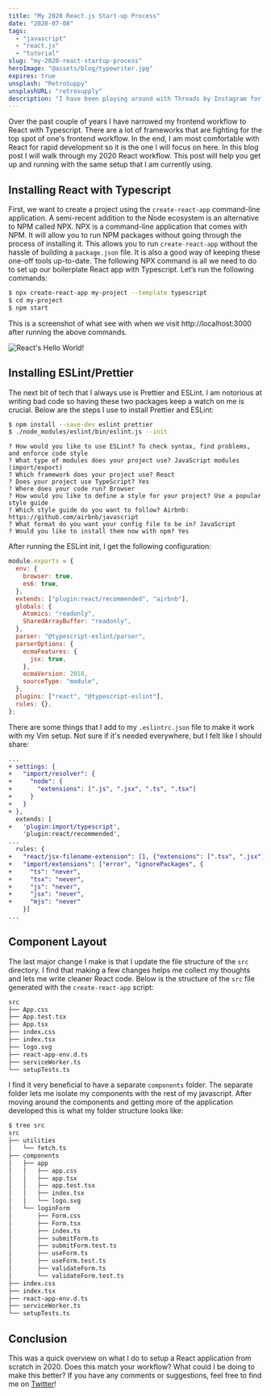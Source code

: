 ```yaml
---
title: "My 2020 React.js Start-up Process"
date: "2020-07-08"
tags:
  - "javascript"
  - "react.js"
  - "tutorial"
slug: "my-2020-react-startup-process"
heroImage: "@assets/blog/typewriter.jpg"
expires: true
unsplash: "RetroSuppy"
unsplashURL: "retrosupply"
description: "I have been playing around with Threads by Instagram for about 24 hours, it's surprisingly good."
---
```



Over the past couple of years I have narrowed my frontend workflow to React with Typescript. There are a lot of frameworks that are fighting for the top spot of one's frontend workflow. In the end, I am most comfortable with React for rapid development so it is the one I will focus on here. In this blog post I will walk through my 2020 React workflow. This post will help you get up and running with the same setup that I am currently using.

## Installing React with Typescript

First, we want to create a project using the `create-react-app` command-line application. A semi-recent addition to the Node ecosystem is an alternative to NPM called NPX. NPX is a command-line application that comes with NPM. It will allow you to run NPM packages without going through the process of installing it. This allows you to run `create-react-app` without the hassle of building a `package.json` file. It is also a good way of keeping these one-off tools up-to-date. The following NPX command is all we need to do to set up our boilerplate React app with Typescript. Let’s run the following commands:

```bash
$ npx create-react-app my-project --template typescript
$ cd my-project
$ npm start
```

This is a screenshot of what see with when we visit http://localhost:3000 after running the above commands.

<img src={helloWorld.src} alt="React's Hello World!" />

## Installing ESLint/Prettier

The next bit of tech that I always use is Prettier and ESLint. I am notorious at writing bad code so having these two packages keep a watch on me is crucial. Below are the steps I use to install Prettier and ESLint:

```bash
$ npm install --save-dev eslint prettier
$ ./node_modules/eslint/bin/eslint.js --init
```

```
? How would you like to use ESLint? To check syntax, find problems, and enforce code style
? What type of modules does your project use? JavaScript modules (import/export)
? Which framework does your project use? React
? Does your project use TypeScript? Yes
? Where does your code run? Browser
? How would you like to define a style for your project? Use a popular style guide
? Which style guide do you want to follow? Airbnb: https://github.com/airbnb/javascript
? What format do you want your config file to be in? JavaScript
? Would you like to install them now with npm? Yes
```

After running the ESLint init, I get the following configuration:

```javascript
module.exports = {
  env: {
    browser: true,
    es6: true,
  },
  extends: ["plugin:react/recommended", "airbnb"],
  globals: {
    Atomics: "readonly",
    SharedArrayBuffer: "readonly",
  },
  parser: "@typescript-eslint/parser",
  parserOptions: {
    ecmaFeatures: {
      jsx: true,
    },
    ecmaVersion: 2018,
    sourceType: "module",
  },
  plugins: ["react", "@typescript-eslint"],
  rules: {},
};
```

There are some things that I add to my `.eslintrc.json` file to make it work with my Vim setup. Not sure if it's needed everywhere, but I felt like I should share:

```diff
...
+ settings: {
+   "import/resolver": {
+     "node": {
+       "extensions": [".js", ".jsx", ".ts", ".tsx"]
+     }
+   }
+ },
  extends: [
+   'plugin:import/typescript',
    'plugin:react/recommended',
...
  rules: {
+   "react/jsx-filename-extension": [1, {"extensions": [".tsx", ".jsx"]}],
+   "import/extensions": ["error", "ignorePackages", {
+     "ts": "never",
+     "tsx": "never",
+     "js": "never",
+     "jsx": "never",
+     "mjs": "never"
    }]
...
```

## Component Layout

The last major change I make is that I update the file structure of the `src` directory. I find that making a few changes helps me collect my thoughts and lets me write cleaner React code. Below is the structure of the `src` file generated with the `create-react-app` script:

```bash
src
├── App.css
├── App.test.tsx
├── App.tsx
├── index.css
├── index.tsx
├── logo.svg
├── react-app-env.d.ts
├── serviceWorker.ts
└── setupTests.ts
```

I find it very beneficial to have a separate `components` folder. The separate folder lets me isolate my components with the rest of my javascript. After moving around the components and getting more of the application developed this is what my folder structure looks like:

```bash
$ tree src
src
├── utilities
│   └── fetch.ts
├── components
│   ├── app
│   │   ├── app.css
│   │   ├── app.tsx
│   │   ├── app.test.tsx
│   │   ├── index.tsx
│   │   └── logo.svg
│   └── loginForm
│       ├── Form.css
│       ├── Form.tsx
│       ├── index.ts
│       ├── submitForm.ts
│       ├── submitForm.test.ts
│       ├── useForm.ts
│       ├── useForm.test.ts
│       ├── validateForm.ts
│       └── validateForm.test.ts
├── index.css
├── index.tsx
├── react-app-env.d.ts
├── serviceWorker.ts
└── setupTests.ts
```

## Conclusion

This was a quick overview on what I do to setup a React application from scratch in 2020. Does this match your workflow? What could I be doing to make this better? If you have any comments or suggestions, feel free to find me on [Twitter](https://twitter.com/joshfinnie)!

